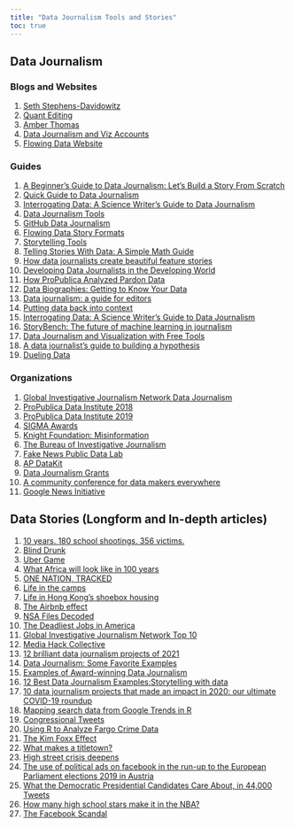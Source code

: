```yaml
---
title: "Data Journalism Tools and Stories"
toc: true
---
```


## Data Journalism

### Blogs and Websites

1)  [Seth Stephens-Davidowitz](http://sethsd.com/research/)
2)  [Quant Editing](https://www.laurabronner.com/quant-editing)
3)  [Amber Thomas](https://pudding.cool/author/amber-thomas/)
4)  [Data Journalism and Viz Accounts](https://www.interhacktives.com/2019/10/28/14-data-journalism-and-data-visualisation-instagram-accounts-to-follow/)
5)  [Flowing Data Website](https://flowingdata.com/)

### Guides

1)  [A Beginner's Guide to Data Journalism: Let's Build a Story From Scratch](https://www.freecodecamp.org/news/data-journalism-isnt-for-the-select-let-s-work-out-a-story-together-from-scratch-dd85b3017f4a/)
2)  [Quick Guide to Data Journalism](https://www.datacamp.com/blog/quick-guide-to-data-journalism)
3)  [Interrogating Data: A Science Writer's Guide to Data Journalism](https://www.theopennotebook.com/2020/07/28/interrogating-data-a-science-writers-guide-to-data-journalism/)
4)  [Data Journalism Tools](https://www.muckrock.com/)
5)  [GitHub Data Journalism](https://github.com/search?q=data+journalism)
6)  [Flowing Data Story Formats](https://flowingdata.com/2019/06/17/story-formats-for-data/)
7)  [Storytelling Tools](https://shorthand.com/the-craft/visual-storytelling-tools/index.html)
8)  [Telling Stories With Data: A Simple Math Guide](https://medium.datadriveninvestor.com/journalism-in-the-data-driven-world-a-simple-math-guide-32d106fc3041)
9)  [How data journalists create beautiful feature stories](https://shorthand.com/the-craft/how-data-journalists-create-beautiful-feature-stories/index.html)
10) [Developing Data Journalists in the Developing World](https://source.opennews.org/articles/developing-data-journalists-developing-world)
11) [How ProPublica Analyzed Pardon Data](https://www.propublica.org/article/how-propublica-analyzed-pardon-data)
12) [Data Biographies: Getting to Know Your Data](https://gijn.org/2017/03/27/data-biographies-getting-to-know-your-data/)
13) [Data journalism: a guide for editors](https://datajournalism.com/read/longreads/data-journalism-a-guide-for-editors)
14) [Putting data back into context](https://datajournalism.com/read/longreads/putting-data-back-into-context)
15) [Interrogating Data: A Science Writer's Guide to Data Journalism](https://www.theopennotebook.com/2020/07/28/interrogating-data-a-science-writers-guide-to-data-journalism/)
16) [StoryBench: The future of machine learning in journalism](https://www.storybench.org/the-future-of-machine-learning-in-journalism/)
17) [Data Journalism and Visualization with Free Tools](https://journalismcourses.org/course/dataviz/)
18) [A data journalist's guide to building a hypothesis](https://datajournalism.com/read/longreads/hypothesis-data-journalism)
19) [Dueling Data](http://duelingdata.blogspot.com/)

### Organizations

1)  [Global Investigative Journalism Network Data Journalism](https://gijn.org/data-journalism/)
2)  [ProPublica Data Institute 2018](https://github.com/propublica/data-institute-2018)
3)  [ProPublica Data Institute 2019](https://github.com/propublica/data-institute-2019)
4)  [SIGMA Awards](https://sigmaawards.org/projects/)
5)  [Knight Foundation: Misinformation](https://knightfoundation.org/features/misinfo/)
6)  [The Bureau of Investigative Journalism](https://www.thebureauinvestigates.com/)
7)  [Fake News Public Data Lab](https://fakenews.publicdatalab.org/)
8)  [AP DataKit](http://datakit.ap.org/)
9)  [Data Journalism Grants](https://pulitzercenter.org/grants-fellowships/opportunities-journalists/data-journalism-grants)
10) [A community conference for data makers everywhere](https://csvconf.com/)
11) [Google News Initiative](https://newsinitiative.withgoogle.com/resources/journalism/data-journalism/)

## Data Stories (Longform and In-depth articles)

1)  [10 years. 180 school shootings. 356 victims.](https://edition.cnn.com/interactive/2019/07/us/ten-years-of-school-shootings-trnd/)
2)  [Blind Drunk](https://nmindepth.com/2022/blind-drunk/)
3)  [Uber Game](https://ig.ft.com/uber-game/)
4)  [What Africa will look like in 100 years](https://s.telegraph.co.uk/graphics/projects/Africa-in-100-years/)
5)  [ONE NATION, TRACKED](https://www.nytimes.com/interactive/2019/12/19/opinion/location-tracking-cell-phone.html)
6)  [Life in the camps](http://fingfx.thomsonreuters.com/gfx/rngs/MYANMAR-ROHINGYA/010051VB46G/index.html)
7)  [Life in Hong Kong's shoebox housing](https://multimedia.scmp.com/infographics/news/hong-kong/article/3180601/subdivided-flats/index.html)
8)  [The Airbnb effect](https://www.sfchronicle.com/airbnb-impact-san-francisco-2015/)
9)  [NSA Files Decoded](https://www.theguardian.com/world/interactive/2013/nov/01/snowden-nsa-files-surveillance-revelations-decoded#section/1)
10) [The Deadliest Jobs in America](https://www.bloomberg.com/graphics/2015-dangerous-jobs/)
11) [Global Investigative Journalism Network Top 10](https://gijn.org/2022/07/29/data-journalism-top-10-kids-fashion-stereotypes-economic-sandwich-index-immigration-profits-and-florence-nightingales-graphics/)
12) [Media Hack Collective](https://mediahack.co.za/)
13) [12 brilliant data journalism projects of 2021](https://datajournalism.com/read/blog/best-data-journalism-projects-2021)
14) [Data Journalism: Some Favorite Examples](https://datajournalism.com/read/handbook/one/introduction/some-favorite-examples)
15) [Examples of Award-winning Data Journalism](https://sites.lib.uh.edu/datajournalism/overview/examples-of-award-winning-data-journalism/)
16) [12 Best Data Journalism Examples:Storytelling with data](https://nocodewebscraping.com/data-journalism-examples/)
17) [10 data journalism projects that made an impact in 2020: our ultimate COVID-19 roundup](https://datajournalism.com/read/longreads/covid-19-data-journalism)
18) [Mapping search data from Google Trends in R](https://www.storybench.org/mapping-search-data-from-google-trends-in-r/)
19) [Congressional Tweets](https://congress.pudding.cool/)
20) [Using R to Analyze Fargo Crime Data](https://technistema.com/posts/using-r-to-analyze-fargo-crime-data/)
21) [The Kim Foxx Effect](https://pudding.cool/2019/10/prosecutors/)
22) [What makes a titletown?](https://pudding.cool/2018/11/titletowns/)
23) [High street crisis deepens](https://www.theguardian.com/cities/ng-interactive/2019/jan/30/high-street-crisis-town-centres-lose-8-of-shops-in-five-years)
24) [The use of political ads on facebook in the run-up to the European Parliament elections 2019 in Austria](https://rpubs.com/zoowalk/FB_EP2019/)
25) [What the Democratic Presidential Candidates Care About, in 44,000 Tweets](https://www.bloomberg.com/graphics/2020-democratic-presidential-candidate-policies/)
26) [How many high school stars make it in the NBA?](https://pudding.cool/2019/03/hype/)
27) [The Facebook Scandal](https://www.liip.ch/en/blog/the-facebook-scandal-or-how-to-predict-psychological-traits-from-facebook-likes)
